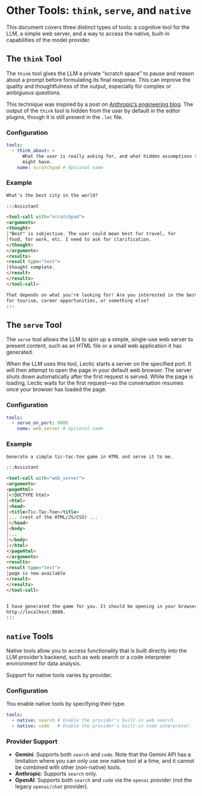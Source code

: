 # Other Tools: `think`, `serve`, and `native`

This document covers three distinct types of tools: a cognitive tool for the
LLM, a simple web server, and a way to access the native, built-in
capabilities of the model provider.

## The `think` Tool

The `think` tool gives the LLM a private "scratch space" to pause and reason
about a prompt before formulating its final response. This can improve the
quality and thoughtfulness of the output, especially for complex or ambiguous
questions.

This technique was inspired by a post on [Anthropic's engineering
blog](https://www.anthropic.com/engineering/claude-think-tool). The output of
the `think` tool is hidden from the user by default in the editor plugins,
though it is still present in the `.lec` file.

### Configuration
```yaml
tools:
  - think_about: >
      What the user is really asking for, and what hidden assumptions they
      might have.
    name: scratchpad # Optional name
```

### Example
```markdown
What's the best city in the world?

:::Assistant

<tool-call with="scratchpad">
<arguments>
<thought>
┆"Best" is subjective. The user could mean best for travel, for
┆food, for work, etc. I need to ask for clarification.
</thought>
</arguments>
<results>
<result type="text">
┆thought complete.
</result>
</results>
</tool-call>

That depends on what you're looking for! Are you interested in the best city
for tourism, career opportunities, or something else?
:::
```

## The `serve` Tool

The `serve` tool allows the LLM to spin up a simple, single-use web server to
present content, such as an HTML file or a small web application it has
generated.

When the LLM uses this tool, Lectic starts a server on the specified port. It
will then attempt to open the page in your default web browser. The server
shuts down automatically after the first request is served. While the page is
loading, Lectic waits for the first request—so the conversation resumes once
your browser has loaded the page.

### Configuration
```yaml
tools:
  - serve_on_port: 8080
    name: web_server # Optional name
```

### Example
```markdown
Generate a simple tic-tac-toe game in HTML and serve it to me.

:::Assistant

<tool-call with="web_server">
<arguments>
<pageHtml>
┆<!DOCTYPE html>
┆<html>
┆<head>
┆<title>Tic-Tac-Toe</title>
┆... (rest of the HTML/JS/CSS) ...
┆</head>
┆<body>
┆...
┆</body>
┆</html>
</pageHtml>
</arguments>
<results>
<result type="text">
┆page is now available
</result>
</results>
</tool-call>


I have generated the game for you. It should be opening in your browser at
http://localhost:8080.
:::
```

## `native` Tools

Native tools allow you to access functionality that is built directly into
the LLM provider's backend, such as web search or a code interpreter
environment for data analysis.

Support for native tools varies by provider.

### Configuration

You enable native tools by specifying their type.

```yaml
tools:
  - native: search # Enable the provider's built-in web search.
  - native: code   # Enable the provider's built-in code interpreter.
```

### Provider Support

- **Gemini**: Supports both `search` and `code`. Note that the Gemini API has
  a limitation where you can only use one native tool at a time, and it
  cannot be combined with other (non-native) tools.
- **Anthropic**: Supports `search` only.
- **OpenAI**: Supports both `search` and `code` via the `openai` provider
  (not the legacy `openai/chat` provider).
